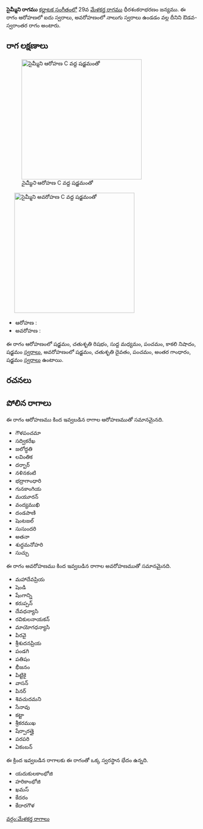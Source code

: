 {{Infobox ragam
	| name          	= సైమ్మీని
	| synonym	    	= 
	| mela          	= 
	| chakra        	= 
	| janaka        	= 
	| type          	= ఔడవ-స్వరాంతర
	| arohanam      	= {{svaraC|S|R2|M1|P|N3|S'}} 
	| avarohanam    	= {{svaraC|S'|D2|P|G3|S}}
	| jeeva         	=
	| chhaya        	=
	| nyasa         	=
	| vishesha      	= 
	| equivalent  		= 
}}
{{కర్ణాటక సంగీత రాగాలు}}
'''సైమ్మీని రాగము''' [[కర్ణాటక సంగీతం]]లో 29వ [[మేళకర్త రాగము]] ధీరశంకరాభరణం జన్యము.  ఈ రాగం ఆరోహణలో ఐదు స్వరాలు, అవరోహణంలో నాలుగు స్వరాలు ఉండడం వల్ల దీనిని ఔడవ-స్వరాంతర రాగం అంటారు.


==రాగ లక్షణాలు==
[[Image:saimmini_ar_kb2wiki.png|thumb|right|316px|''సైమ్మీని'' ఆరోహణ C వద్ద షడ్జమంతో]]
	[[Image:saimmini_av_kb2wiki.png|thumb|right|316px|''సైమ్మీని'' అవరోహణ C వద్ద షడ్జమంతో]]

* ఆరోహణ : {{svaraC|S|R2|M1|P|N3|S'}} 
* అవరోహణ : {{svaraC|S'|D2|P|G3|S}}

ఈ రాగం ఆరోహణంలో షడ్జమం, చతుశృతి రిషభం, సుద్ద మధ్యమం, పంచమం, కాకలి  నిషాదం, షడ్జమం [[స్వరాలు]], అవరోహణంలో షడ్జమం, చతుశృతి దైవతం, పంచమం, అంతర గాంధారం, షడ్జమం [[స్వరాలు]] ఉంటాయి.

==రచనలు==



==పోలిన రాగాలు==
ఈ రాగం ఆరోహణము కింద ఇవ్వబడిన రాగాల ఆరోహణముతో సమానమైనది.
* గౌళపంచమా
* సద్వికరేఖ
* జలోద్ధతి
* లవింతిక
* దర్బార్
* నళినకంటి
* భద్రాగాంధారి
* గునకాంగియ
* మయూరన్
* వంద్యముఖి
* దండపాణి
* షెంటజల్
* సుసుందరి
* అతనా
* శుద్ధమనోహరి
* సుచ్చు

ఈ రాగం అవరోహణము కింద ఇవ్వబడిన రాగాల అవరోహణముతో సమానమైనది.
* మహాదేవప్రియ
* షెండి
* షేంగాన్ని
* కరుప్పన్
* దేవధన్యాసి
* రవికులనాయకన్
* మాయోగధన్యాసి
* పిరవై
* శ్రీశుదనప్రియ
* పండగి
* పతిషం
*  భీజనం
* పిట్టికై
* వాసన్
* పినర్
* శివచుదమని
* సేనావు
* కట్టా
* శ్రీకరముఖ
* షేర్పారత్తై
* పరపరి
* ఏకంబన్

ఈ క్రింద ఇవ్వబడిన రాగాలకు ఈ రాగంతో ఒక్క స్వరస్థాన భేదం ఉన్నది.
* యదుకులకాంభోజి
* హరికాంభోజి
* ఖమస్
* కేదరం
* కేదారగౌళ



[[వర్గం:మేళకర్త రాగాలు]]